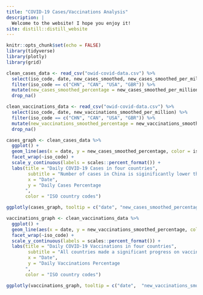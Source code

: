 ```yaml
---
title: "COVID-19 Cases/Vaccinations Analysis"
description: |
  Welcome to the website! I hope you enjoy it!
site: distill::distill_website
---
```


```r
knitr::opts_chunk$set(echo = FALSE)
library(tidyverse)
library(plotly)
library(grid)
```

```r
clean_cases_data <- read_csv("owid-covid-data.csv") %>% 
  select(iso_code, date, new_cases_smoothed, new_cases_smoothed_per_million) %>% 
  filter(iso_code == c("CHN", "CAN", "USA", "GBR")) %>% 
  mutate(new_cases_smoothed_percentage = new_cases_smoothed_per_million / 1000000) %>% 
  drop_na()

clean_vaccinations_data <- read_csv("owid-covid-data.csv") %>% 
  select(iso_code, date, new_vaccinations_smoothed_per_million) %>% 
  filter(iso_code == c("CHN", "CAN", "USA", "GBR")) %>% 
  mutate(new_vaccinations_smoothed_percentage = new_vaccinations_smoothed_per_million / 1000000) %>% 
  drop_na()
```

```r
cases_graph <- clean_cases_data %>% 
  ggplot() +
  geom_line(aes(x = date, y = new_cases_smoothed_percentage, color = iso_code)) +
  facet_wrap(~iso_code) +
  scale_y_continuous(labels = scales::percent_format()) +
  labs(title = "Daily COVID-19 Cases in four countries",
        subtitle = "Number of cases in China is siginificantly lower than others",
        x = "Date",
        y = "Daily Cases Percentage
       ",
       color = "ISO country codes")

ggplotly(cases_graph, tooltip = c("date", "new_cases_smoothed_percentage"))
```

```r
vaccinations_graph <- clean_vaccinations_data %>% 
  ggplot() +
  geom_line(aes(x = date, y = new_vaccinations_smoothed_percentage, color = iso_code)) +
  facet_wrap(~iso_code) +
  scale_y_continuous(labels = scales::percent_format()) +
  labs(title = "Daily COVID-19 Vaccinations in four countries",
        subtitle = "All countries made a significant progress on vaccination",
        x = "Date",
        y = "Daily Vaccinations Percentage
       ",
       color = "ISO country codes")

ggplotly(vaccinations_graph, tooltip = c("date",  "new_vaccinations_smoothed_percentage"))
```

